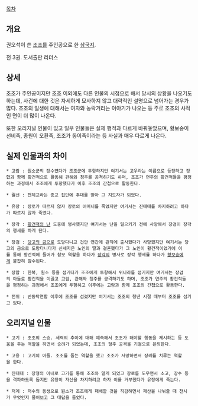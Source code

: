 [[목차]]
== 개요 ==
권오석이 쓴 [[조조]]를 주인공으로 한 [[삼국지]].

전 3권. 도서출판 리더스

== 상세 ==
조조가 주인공이지만 조조 이외에도 다른 인물의 시점으로 해서 당시의 상황을 나오기도 하는데, 사건에 대한 것은 자세하게 묘사하지 않고 대략적인 설명으로 넘어가는 경우가 많다. 조조의 일생에 대해서는 여자와 농락거리는 이야기가 나오는 등 주로 조조의 사적인 면이 더 많이 나온다.

또한 오리지널 인물이 있고 일부 인물들은 실제 행적과 다르게 바꿔놓았으며, 황보숭이 선비족, 종원이 오환족, 조조가 동이족이라는 등 사실과 매우 다르게 나온다.

== 실제 인물과의 차이 ==
 * 고람 : 원소군의 장수였다가 조조군에 투항하지만 여기서는 고우라는 이름으로 등장하고 장합과 함께 황건적으로 활동해 관해와 청주를 공격하기도 하며, 조조가 연주의 황건적들을 평정하는 과정에서 조조에게 투항했다가 이후 조조의 간첩으로 활동한다.

 * 궐선 : 천제교라는 종교 집단에 추대를 받아 그 지도자가 되었다.

 * 유장 : 장로가 따르지 않자 장로의 어머니를 죽였지만 여기서는 진태태를 차지하려고 하다가 따르지 않자 죽였다.

 * 장각 : [[황건적의 난]] 도중에 병사했지만 여기서는 난을 일으키기 전에 사망해서 장검이 장각의 행세를 하게 된다.

 * 장검 : [[당고의 금]]으로 도망다니고 건안 연간에 관직에 출사했다가 사망했지만 여기서는 당고의 금으로 도망다니다가 신세지은 노인의 딸과 결혼했다가 그 노인이 황건적이었기에 이를 통해 황건적에 들어가 참모 역할을 하다가 [[장각]]의 병사로 장각 행세를 하다가 [[황보숭]]에게 붙잡혀 참수된다.

 * 장합 : 한복, 원소 등을 섬기다가 조조에게 투항해서 위나라를 섬기지만 여기서는 장검의 아들로 황건적을 이끌고 고람, 관해와 청주를 공격하기도 하며, 조조가 연주의 황건적들을 평정하는 과정에서 조조에게 투항하고 이후에는 고람과 함께 조조의 간첩으로 활동한다.

 * 전위 : 반동탁연합 이후에 조조를 섬겼지만 여기서는 조조의 청년 시절 때부터 조조를 섬기고 있다.

== 오리지널 인물 ==
 * 고기 : 조조의 스승. 세력의 추이에 대해 예측해서 조조가 해야할 행동을 제시하는 등 도움을 주는 역할을 하면서 승려가 되었는데, 조조의 형주 공격을 기점으로 은퇴한다.

 * 고용 : 고기의 아들. 조조를 돕는 역할을 했고 조조가 사망하면서 장례를 치루는 역할을 한다.

 * 진태태 : 장형의 아내로 고기를 통해 조조와 알게 되었고 장로를 도우면서 소고, 장수 등을 격파하도록 돕지만 유장이 자신을 차지하려고 하자 이를 거부했다가 유장에게 죽는다.

 * 저계 : 저수의 동생으로 원소가 조조에게 패배할 것을 직감하면서 재산을 나눠줄 때 천시가 무엇인지 물어보고 그 대답을 들었다.
